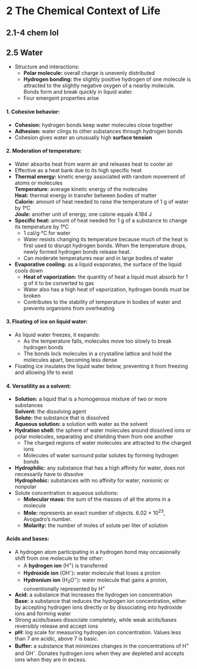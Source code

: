 # **2** The Chemical Context of Life {#chem}

## **2.1-4** chem lol

## **2.5** Water
- Structure and interactions:
    - **Polar molecule:** overall charge is unevenly distributed
    - **Hydrogen bonding:** the slightly positive hydrogen of one molecule is attracted to the slightly negative oxygen of a nearby molecule. Bonds form and break quickly in liquid water.
    - Four emergent properties arise

#### 1. Cohesive behavior:
- **Cohesion:** hydrogen bonds keep water molecules close together
- **Adhesion:** water clings to other substances through hydrogen bonds
- Cohesion gives water an unusually high **surface tension**

#### 2. Moderation of temperature:
- Water absorbs heat from warm air and releases heat to cooler air
- Effective as a heat bank due to its high specific heat
- **Thermal energy:** kinetic energy associated with random movement of atoms or molecules  
    **Temperature:** average kinetic energy of the molecules  
    **Heat:** thermal energy in transfer between bodies of matter  
    **Calorie:** amount of heat needed to raise the temperature of 1 g of water by 1&deg;C  
    **Joule:** another unit of energy, one calorie equals 4.184 J
- **Specific heat:** amount of heat needed for 1 g of a substance to change its temperature by 1&deg;C
    - 1 cal/g$\cdot$&deg;C for water
    - Water resists changing its temperature because much of the heat is first used to disrupt hydrogen bonds. When the temperature drops, newly formed hydrogen bonds release heat.
    - Can moderate temperatures near and in large bodies of water
- **Evaporative cooling:** as a liquid evaporates, the surface of the liquid cools down
    - **Heat of vaporization:** the quantity of heat a liquid must absorb for 1 g of it to be converted to gas
    - Water also has a high heat of vaporization, hydrogen bonds must be broken
    - Contributes to the stability of temperature in bodies of water and prevents organisms from overheating

#### 3. Floating of ice on liquid water:
- As liquid water freezes, it expands:
    - As the temperature falls, molecules move too slowly to break hydrogen bonds
    - The bonds lock molecules in a crystalline lattice and hold the molecules apart, becoming less dense
- Floating ice insulates the liquid water below, preventing it from freezing and allowing life to exist

#### 4. Versatility as a solvent:
- **Solution:** a liquid that is a homogenous mixture of two or more substances  
    **Solvent:** the dissolving agent  
    **Solute:** the substance that is dissolved  
    **Aqueous solution:** a solution with water as the solvent
- **Hydration shell:** the sphere of water molecules around dissolved ions or polar molecules, separating and shielding them from one another
    - The charged regions of water molecules are attracted to the charged ions
    - Molecules of water surround polar solutes by forming hydrogen bonds
- **Hydrophilic:** any substance that has a high affinity for water, does not necessarily have to dissolve  
    **Hydrophobic:** substances with no affinity for water, nonionic or nonpolar
- Solute concentration in aqueous solutions:
    - **Molecular mass:** the sum of the masses of all the atoms in a molecule
    - **Mole:** represents an exact number of objects. 6.02 $\times$ 10^23^, Avogadro's number.
    - **Molarity:** the number of moles of solute per liter of solution

#### Acids and bases:
- A hydrogen atom participating in a hydrogen bond may occasionally shift from one molecule to the other:
    - A **hydrogen ion** (H^+^) is transferred
    - **Hydroxide ion** (OH^-^)**:** water molecule that loses a proton
    - **Hydronium ion** (H~3~O^+^)**:** water molecule that gains a proton, conventionally represented by H^+^
- **Acid:** a substance that increases the hydrogen ion concentration  
    **Base:** a substance that reduces the hydrogen ion concentration, either by accepting hydrogen ions directly or by dissociating into hydroxide ions and forming water
- Strong acids/bases dissociate completely, while weak acids/bases reversibly release and accept ions
- **pH:** log scale for measuring hydrogen ion concentration. Values less than 7 are acidic, above 7 is basic.
- **Buffer:** a substance that minimizes changes in the concentrations of H^+^ and OH^-^. Donates hydrogen ions when they are depleted and accepts ions when they are in excess.
